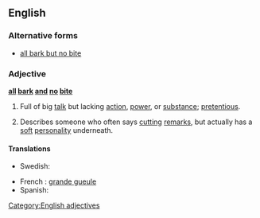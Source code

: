==English==

===Alternative forms===
* [[all bark but no bite]]

===Adjective===
'''[[all]] [[bark]] [[and]] [[no]] [[bite]]'''

# {{idiomatic}} Full of big [[talk]] but lacking [[action]], [[power]], or [[substance]]; [[pretentious]].
# {{idiomatic}} Describes someone who often says [[cutting]] [[remarks]], but actually has a [[soft]] [[personality]] underneath.

====Translations====
{{trans-top|full of big talk}}
* Swedish: {{t|sv|stor i orden men liten på jorden}}
{{trans-mid}}
{{trans-bottom}}

{{checktrans}}
* French : [[grande gueule]]
* Spanish: {{t-|es|mucho ruido y pocas nueces|m}}

[[Category:English adjectives]]